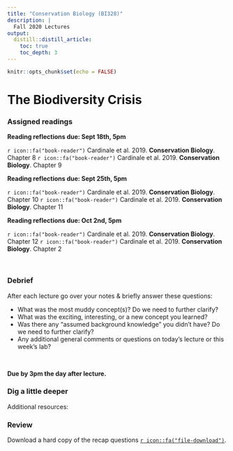 ```yaml
---
title: "Conservation Biology (BI328)"
description: | 
  Fall 2020 Lectures
output:
  distill::distill_article:
    toc: true
    toc_depth: 3
---
```


```r

knitr::opts_chunk$set(echo = FALSE)

```

# The Biodiversity Crisis

### Assigned readings

**Reading reflections due: Sept 18th, 5pm**

`r icon::fa("book-reader")` Cardinale et al. 2019. **Conservation Biology**. Chapter 8
`r icon::fa("book-reader")` Cardinale et al. 2019. **Conservation Biology**. Chapter 9


**Reading reflections due: Sept 25th, 5pm**

`r icon::fa("book-reader")` Cardinale et al. 2019. **Conservation Biology**. Chapter 10
`r icon::fa("book-reader")` Cardinale et al. 2019. **Conservation Biology**. Chapter 11


**Reading reflections due: Oct 2nd, 5pm**

`r icon::fa("book-reader")` Cardinale et al. 2019. **Conservation Biology**. Chapter 12
`r icon::fa("book-reader")` Cardinale et al. 2019. **Conservation Biology**. Chapter 2

<br>


### Debrief

After each lecture go over your notes & briefly answer these questions:

*	What was the most muddy concept(s)? Do we need to further clarify?
*	What was the exciting, interesting, or a new concept you learned?
*	Was there any “assumed background knowledge” you didn’t have? Do we need to further clarify?
*	Any additional general comments or questions on today's lecture or this week’s lab?

<br>

**Due by 3pm the day after lecture.**



### Dig a little deeper

Additional resources:



### Review



Download a hard copy of the recap questions [`r icon::fa("file-download")`](/files/).
